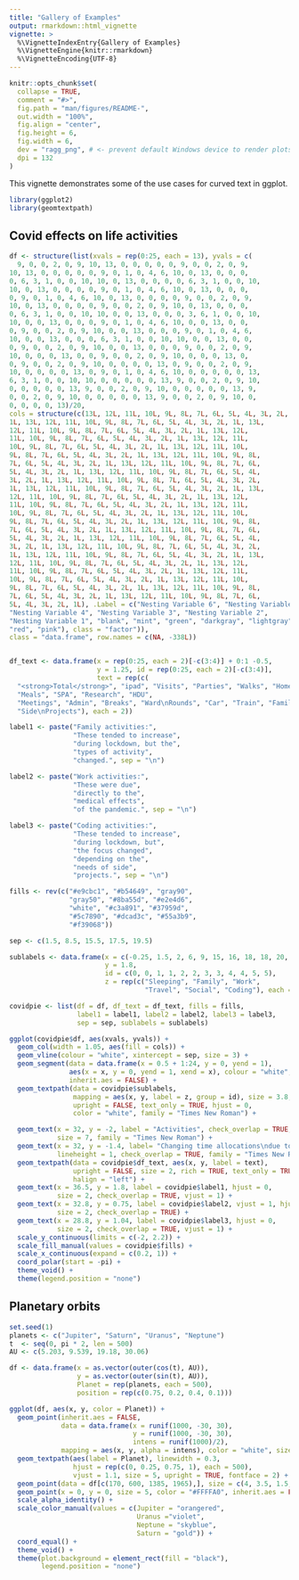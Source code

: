 ```yaml
---
title: "Gallery of Examples"
output: rmarkdown::html_vignette
vignette: >
  %\VignetteIndexEntry{Gallery of Examples}
  %\VignetteEngine{knitr::rmarkdown}
  %\VignetteEncoding{UTF-8}
---
```


```r
knitr::opts_chunk$set(
  collapse = TRUE,
  comment = "#>",
  fig.path = "man/figures/README-",
  out.width = "100%",
  fig.align = "center",
  fig.height = 6,
  fig.width = 6,
  dev = "ragg_png", # <- prevent default Windows device to render plots
  dpi = 132
)
```

This vignette demonstrates some of the use cases for curved text in ggplot.

```r
library(ggplot2)
library(geomtextpath)
```

## Covid effects on life activities

```r
df <- structure(list(xvals = rep(0:25, each = 13), yvals = c(
  9, 0, 0, 2, 0, 9, 10, 13, 0, 0, 0, 0, 0, 9, 0, 0, 2, 0, 9, 
10, 13, 0, 0, 0, 0, 0, 9, 0, 1, 0, 4, 6, 10, 0, 13, 0, 0, 0, 
0, 6, 3, 1, 0, 0, 10, 10, 0, 13, 0, 0, 0, 0, 6, 3, 1, 0, 0, 10, 
10, 0, 13, 0, 0, 0, 0, 9, 0, 1, 0, 4, 6, 10, 0, 13, 0, 0, 0, 
0, 9, 0, 1, 0, 4, 6, 10, 0, 13, 0, 0, 0, 0, 9, 0, 0, 2, 0, 9, 
10, 0, 13, 0, 0, 0, 0, 9, 0, 0, 2, 0, 9, 10, 0, 13, 0, 0, 0, 
0, 6, 3, 1, 0, 0, 10, 10, 0, 0, 13, 0, 0, 0, 3, 6, 1, 0, 0, 10, 
10, 0, 0, 13, 0, 0, 0, 9, 0, 1, 0, 4, 6, 10, 0, 0, 13, 0, 0, 
0, 9, 0, 0, 2, 0, 9, 10, 0, 0, 13, 0, 0, 0, 9, 0, 1, 0, 4, 6, 
10, 0, 0, 13, 0, 0, 0, 6, 3, 1, 0, 0, 10, 10, 0, 0, 13, 0, 0, 
0, 9, 0, 0, 2, 0, 9, 10, 0, 0, 13, 0, 0, 0, 9, 0, 0, 2, 0, 9, 
10, 0, 0, 0, 13, 0, 0, 9, 0, 0, 2, 0, 9, 10, 0, 0, 0, 13, 0, 
0, 9, 0, 0, 2, 0, 9, 10, 0, 0, 0, 0, 13, 0, 9, 0, 0, 2, 0, 9, 
10, 0, 0, 0, 0, 13, 0, 9, 0, 1, 0, 4, 6, 10, 0, 0, 0, 0, 0, 13, 
6, 3, 1, 0, 0, 10, 10, 0, 0, 0, 0, 0, 13, 9, 0, 0, 2, 0, 9, 10, 
0, 0, 0, 0, 0, 13, 9, 0, 0, 2, 0, 9, 10, 0, 0, 0, 0, 0, 13, 9, 
0, 0, 2, 0, 9, 10, 0, 0, 0, 0, 0, 13, 9, 0, 0, 2, 0, 9, 10, 0, 
0, 0, 0, 0, 13)/20, 
cols = structure(c(13L, 12L, 11L, 10L, 9L, 8L, 7L, 6L, 5L, 4L, 3L, 2L, 
1L, 13L, 12L, 11L, 10L, 9L, 8L, 7L, 6L, 5L, 4L, 3L, 2L, 1L, 13L, 
12L, 11L, 10L, 9L, 8L, 7L, 6L, 5L, 4L, 3L, 2L, 1L, 13L, 12L, 
11L, 10L, 9L, 8L, 7L, 6L, 5L, 4L, 3L, 2L, 1L, 13L, 12L, 11L, 
10L, 9L, 8L, 7L, 6L, 5L, 4L, 3L, 2L, 1L, 13L, 12L, 11L, 10L, 
9L, 8L, 7L, 6L, 5L, 4L, 3L, 2L, 1L, 13L, 12L, 11L, 10L, 9L, 8L, 
7L, 6L, 5L, 4L, 3L, 2L, 1L, 13L, 12L, 11L, 10L, 9L, 8L, 7L, 6L, 
5L, 4L, 3L, 2L, 1L, 13L, 12L, 11L, 10L, 9L, 8L, 7L, 6L, 5L, 4L, 
3L, 2L, 1L, 13L, 12L, 11L, 10L, 9L, 8L, 7L, 6L, 5L, 4L, 3L, 2L, 
1L, 13L, 12L, 11L, 10L, 9L, 8L, 7L, 6L, 5L, 4L, 3L, 2L, 1L, 13L, 
12L, 11L, 10L, 9L, 8L, 7L, 6L, 5L, 4L, 3L, 2L, 1L, 13L, 12L, 
11L, 10L, 9L, 8L, 7L, 6L, 5L, 4L, 3L, 2L, 1L, 13L, 12L, 11L, 
10L, 9L, 8L, 7L, 6L, 5L, 4L, 3L, 2L, 1L, 13L, 12L, 11L, 10L, 
9L, 8L, 7L, 6L, 5L, 4L, 3L, 2L, 1L, 13L, 12L, 11L, 10L, 9L, 8L, 
7L, 6L, 5L, 4L, 3L, 2L, 1L, 13L, 12L, 11L, 10L, 9L, 8L, 7L, 6L, 
5L, 4L, 3L, 2L, 1L, 13L, 12L, 11L, 10L, 9L, 8L, 7L, 6L, 5L, 4L, 
3L, 2L, 1L, 13L, 12L, 11L, 10L, 9L, 8L, 7L, 6L, 5L, 4L, 3L, 2L, 
1L, 13L, 12L, 11L, 10L, 9L, 8L, 7L, 6L, 5L, 4L, 3L, 2L, 1L, 13L, 
12L, 11L, 10L, 9L, 8L, 7L, 6L, 5L, 4L, 3L, 2L, 1L, 13L, 12L, 
11L, 10L, 9L, 8L, 7L, 6L, 5L, 4L, 3L, 2L, 1L, 13L, 12L, 11L, 
10L, 9L, 8L, 7L, 6L, 5L, 4L, 3L, 2L, 1L, 13L, 12L, 11L, 10L, 
9L, 8L, 7L, 6L, 5L, 4L, 3L, 2L, 1L, 13L, 12L, 11L, 10L, 9L, 8L, 
7L, 6L, 5L, 4L, 3L, 2L, 1L, 13L, 12L, 11L, 10L, 9L, 8L, 7L, 6L, 
5L, 4L, 3L, 2L, 1L), .Label = c("Nesting Variable 6", "Nesting Variable 5", 
"Nesting Variable 4", "Nesting Variable 3", "Nesting Variable 2", 
"Nesting Variable 1", "blank", "mint", "green", "darkgray", "lightgray", 
"red", "pink"), class = "factor")),
class = "data.frame", row.names = c(NA, -338L))


df_text <- data.frame(x = rep(0:25, each = 2)[-c(3:4)] + 0:1 -0.5, 
                      y = 1.25, id = rep(0:25, each = 2)[-c(3:4)],
                      text = rep(c(
  "<strong>Total</strong>", "ipad", "Visits", "Parties", "Walks", "Home\nSchool", "Games", 
  "Meals", "SPA", "Research", "HDU", 
  "Meetings", "Admin", "Breaks", "Ward\nRounds", "Car", "Train", "Family", "Friends", "Github", "SO", "Docs", "Issues", "Debug", 
  "Side\nProjects"), each = 2))

label1 <- paste("Family activities:",
                "These tended to increase",
                "during lockdown, but the",
                "types of activity",
                "changed.", sep = "\n")

label2 <- paste("Work activities:",
                "These were due",
                "directly to the",
                "medical effects",
                "of the pandemic.", sep = "\n")

label3 <- paste("Coding activities:",
                "These tended to increase",
                "during lockdown, but",
                "the focus changed",
                "depending on the",
                "needs of side",
                "projects.", sep = "\n")

fills <- rev(c("#e9cbc1", "#b54649", "gray90",
               "gray50", "#8ba55d", "#e2e4d6",
               "white", "#c3a891", "#37959d", 
               "#5c7890", "#dcad3c", "#55a3b9",
               "#f39068"))

sep <- c(1.5, 8.5, 15.5, 17.5, 19.5)

sublabels <- data.frame(x = c(-0.25, 1.5, 2, 6, 9, 15, 16, 18, 18, 20, 20, 25), 
                        y = 1.8,
                        id = c(0, 0, 1, 1, 2, 2, 3, 3, 4, 4, 5, 5),
                        z = rep(c("Sleeping", "Family", "Work",
                                  "Travel", "Social", "Coding"), each = 2))

covidpie <- list(df = df, df_text = df_text, fills = fills, 
                 label1 = label1, label2 = label2, label3 = label3, 
                 sep = sep, sublabels = sublabels)
```

```r
ggplot(covidpie$df, aes(xvals, yvals)) +
  geom_col(width = 1.05, aes(fill = cols)) +
  geom_vline(colour = "white", xintercept = sep, size = 3) +
  geom_segment(data = data.frame(x = 0.5 + 1:24, y = 0, yend = 1),
               aes(x = x, y = 0, yend = 1, xend = x), colour = "white",    
               inherit.aes = FALSE) +
  geom_textpath(data = covidpie$sublabels,
                mapping = aes(x, y, label = z, group = id), size = 3.8,
                upright = FALSE, text_only = TRUE, hjust = 0, 
                color = "white", family = "Times New Roman") +

  geom_text(x = 32, y = -2, label = "Activities", check_overlap = TRUE, 
            size = 7, family = "Times New Roman") + 
  geom_text(x = 32, y = -1.4, label= "Changing time allocations\ndue to Covid",
            lineheight = 1, check_overlap = TRUE, family = "Times New Roman") +
  geom_textpath(data = covidpie$df_text, aes(x, y, label = text), 
                upright = FALSE, size = 2, rich = TRUE, text_only = TRUE, 
                halign = "left") +
  geom_text(x = 36.5, y = 1.8, label = covidpie$label1, hjust = 0,
            size = 2, check_overlap = TRUE, vjust = 1) +
  geom_text(x = 32.8, y = 0.75, label = covidpie$label2, vjust = 1, hjust = 0,
            size = 2, check_overlap = TRUE) +
  geom_text(x = 28.8, y = 1.04, label = covidpie$label3, hjust = 0,
            size = 2, check_overlap = TRUE, vjust = 1) +
  scale_y_continuous(limits = c(-2, 2.2)) +
  scale_fill_manual(values = covidpie$fills) +
  scale_x_continuous(expand = c(0.2, 1)) +
  coord_polar(start = -pi) +
  theme_void() +
  theme(legend.position = "none")

```

## Planetary orbits

```r
set.seed(1)
planets <- c("Jupiter", "Saturn", "Uranus", "Neptune")
t  <- seq(0, pi * 2, len = 500)
AU <- c(5.203, 9.539, 19.18, 30.06)

df <- data.frame(x = as.vector(outer(cos(t), AU)),
                 y = as.vector(outer(sin(t), AU)),
                 Planet = rep(planets, each = 500),
                 position = rep(c(0.75, 0.2, 0.4, 0.1)))

ggplot(df, aes(x, y, color = Planet)) +
  geom_point(inherit.aes = FALSE, 
             data = data.frame(x = runif(1000, -30, 30),
                               y = runif(1000, -30, 30),
                               intens = runif(1000)/2),
             mapping = aes(x, y, alpha = intens), color = "white", size = 0.2) +
  geom_textpath(aes(label = Planet), linewidth = 0.3,
                hjust = rep(c(0, 0.25, 0.75, 1), each = 500),
                vjust = 1.1, size = 5, upright = TRUE, fontface = 2) +
  geom_point(data = df[c(170, 600, 1385, 1965),], size = c(4, 3.5, 1.5, 1.5)) +
  geom_point(x = 0, y = 0, size = 5, color = "#FFFFA0", inherit.aes = FALSE) +
  scale_alpha_identity() +
  scale_color_manual(values = c(Jupiter = "orangered",
                                Uranus ="violet", 
                                Neptune = "skyblue", 
                                Saturn = "gold")) +
  coord_equal() +
  theme_void() +
  theme(plot.background = element_rect(fill = "black"),
        legend.position = "none")
```
